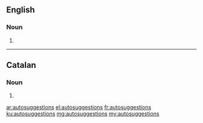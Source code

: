 ==English==

===Noun===
{{head|en|noun plural form}}

# {{plural of|autosuggestion|lang=en}}

----

==Catalan==

===Noun===
{{ca-noun-form}}

# {{plural of|autosuggestió|lang=ca}}

[[ar:autosuggestions]]
[[el:autosuggestions]]
[[fr:autosuggestions]]
[[ku:autosuggestions]]
[[mg:autosuggestions]]
[[my:autosuggestions]]